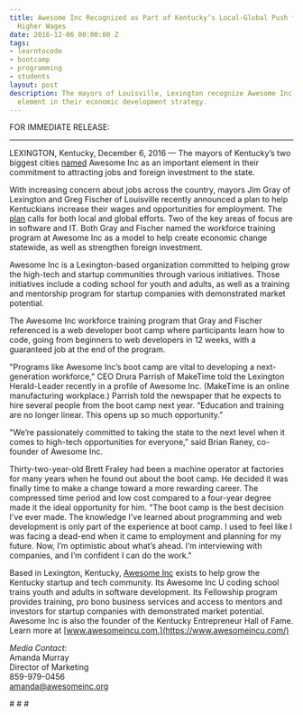 ```yaml
---
title: Awesome Inc Recognized as Part of Kentucky’s Local-Global Push for Jobs and
  Higher Wages
date: 2016-12-06 00:00:00 Z
tags:
- learntocode
- bootcamp
- programming
- students
layout: post
description: The mayors of Louisville, Lexington recognize Awesome Inc as an important
  element in their economic development strategy.
---
```


FOR IMMEDIATE RELEASE:

***

LEXINGTON, Kentucky, December 6, 2016 — The mayors of Kentucky’s two biggest cities [named](http://wkyufm.org/post/louisville-lexington-work-grow-kentucky-exports-and-attract-foreign-investors#stream/0) Awesome Inc as an important element in their commitment to attracting jobs and foreign investment to the state. 

<!--more-->

With increasing concern about jobs across the country, mayors Jim Gray of Lexington and Greg Fischer of Louisville recently announced a plan to help Kentuckians increase their wages and opportunities for employment. The [plan](http://www.locateinlexington.com/DATA-FACTS-FIGURES/Bluegrass-Economic-Advancement-Movement.aspx) calls for both local and global efforts. Two of the key areas of focus are in software and IT. Both Gray and Fischer named the workforce training program at Awesome Inc as a model to help create economic change statewide, as well as strengthen foreign investment. 

Awesome Inc is a Lexington-based organization committed to helping grow the high-tech and startup communities through various initiatives. Those initiatives include a coding school for youth and adults, as well as a training and mentorship program for startup companies with demonstrated market potential. 

The Awesome Inc workforce training program that Gray and Fischer referenced is a web developer boot camp where participants learn how to code, going from beginners to web developers in 12 weeks, with a guaranteed job at the end of the program. 

"Programs like Awesome Inc’s boot camp are vital to developing a next-generation workforce,"  CEO Drura Parrish of MakeTime told the Lexington Herald-Leader recently in a profile of Awesome Inc. (MakeTime is an online manufacturing workplace.) Parrish told the newspaper that he expects to hire several people from the boot camp next year. “Education and training are no longer linear. This opens up so much opportunity.”

"We’re passionately committed to taking the state to the next level when it comes to high-tech opportunities for everyone," said Brian Raney, co-founder of Awesome Inc. 

Thirty-two-year-old Brett Fraley had been a machine operator at factories for many years when he found out about the boot camp. He decided it was finally time to make a change toward a more rewarding career. The compressed time period and low cost compared to a four-year degree made it the ideal opportunity for him. "The boot camp is the best decision I've ever made. The knowledge I've learned about programming and web development is only part of the experience at boot camp. I used to feel like I was facing a dead-end when it came to employment and planning for my future. Now, I’m optimistic about what’s ahead. I’m interviewing with companies, and I’m confident I can do the work."

Based in Lexington, Kentucky, [Awesome Inc](https://www.awesomeinc.org/) exists to help grow the Kentucky startup and tech community. Its Awesome Inc U coding school trains youth and adults in software development. Its Fellowship program provides training, pro bono business services and access to mentors and investors for startup companies with demonstrated market potential. Awesome Inc is also the founder of the Kentucky Entrepreneur Hall of Fame. Learn more at [www.awesomeincu.com.](https://www.awesomeincu.com/) 

*Media Contact:*<br/>
Amanda Murray <br/>
Director of Marketing<br/>
859-979-0456<br/>
amanda@awesomeinc.org<br/>

<p class="text-center"># # #</p>